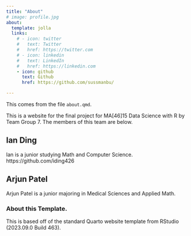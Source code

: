 ```yaml
---
title: "About"
# image: profile.jpg
about:
  template: jolla
  links:
    # - icon: twitter
    #   text: Twitter
    #   href: https://twitter.com
    # - icon: linkedin
    #   text: LinkedIn
    #   href: https://linkedin.com
    - icon: github
      text: Github
      href: https://github.com/sussmanbu/

---
```



This comes from the file `about.qmd`.

This is a website for the final project for MA[46]15 Data Science with R by Team Group 7.
The members of this team are below.

## Ian Ding
Ian is a junior studying Math and Computer Science.
https://github.com/iding426

## Arjun Patel

Arjun Patel is a junior majoring in Medical Sciences and Applied Math.

<!-- Please leave in the information below -->

### About this Template.

This is based off of the standard Quarto website template from RStudio (2023.09.0 Build 463).
